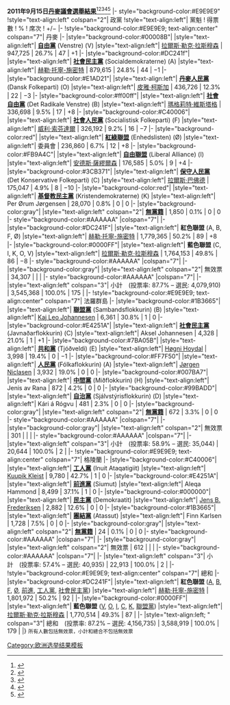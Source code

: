 {{electiontable|Danish parliamentary election, 2011}}'''2011年9月15日[[丹麥議會]][[2011年丹麥議會選舉|選舉結果]]'''<ref>{{cite web |url=http://www.dst.dk/valg/Valg1204271/valgopg/valgopg.htm |title=Folketingsvalg torsdag 15. september 2011 |work=dst.dk |publisher=[[丹麥統計局]] |accessdate=16 September 2011}}</ref><ref>{{cite web |url=http://www.kringvarp.fo/tidindi/folkatingsval/valurslit |title=Kringvarp.fo - Valúrslit |work=kringvarp.fo |publisher=[[法羅群島電視台]] |accessdate=16 September 2011 }}</ref><ref>{{cite web|title=Letter to Statistics Denmark regarding the Faroese election results|url=http://www.dst.dk/valg/Valg1204271/other/Folketingsvalget_Faeroerne.pdf|work=dst.dk|publisher=[[丹麥統計局]]|accessdate=16 September 2011}}</ref><ref>{{cite web|title=Folketingimut qinersineq 2011-mi inernerit|url=http://knr.gl/kl/qinersineq/fq11/inernerit|work=knr.gl|publisher=[[格陵蘭廣播公司]]|accessdate=16 September 2011}}</ref><ref>{{cite web|title=Letter to Statistics Denmark regarding the Greenlandic election results|url=http://www.dst.dk/valg/Valg1204271/other/Folketingsvalget_Groenland.pdf|work=dst.dk|publisher=[[丹麥統計局]]|accessdate=16 September 2011}}</ref>
|- style="background-color:#E9E9E9"
!style="text-align:left" colspan="2"| 政黨
!style="text-align:left"| 黨魁
! 得票數
! %
! 席次
! +/−
|-
!style="background-color:#E9E9E9; text-align:center" colspan="7"| 丹麥
|-
|style="background-color:#00008B"|
|style="text-align:left"| '''[[丹麥自由黨|自由黨]]''' (Venstre) (V)
|style="text-align:left"| [[拉爾斯·勒克·拉斯穆森]]
| 947,725
| 26.7%
| 47
| +1
|-
|style="background-color:#DC241f"|
|style="text-align:left"| '''[[丹麥社會民主黨|社會民主黨]]''' (Socialdemokraterne) (A)
|style="text-align:left"| [[赫勒·托寧-施密特]]
| 879,615
| 24.8%
| 44
| −1
|-
|style="background-color:#E1AD21"|
|style="text-align:left"| '''[[丹麥人民黨]]''' (Dansk Folkeparti) (O)
|style="text-align:left"| [[皮雅·柯斯加]]
| 436,726
| 12.3%
| 22
| −3
|-
|style="background-color:#ff00ff"|
|style="text-align:left"| '''[[丹麥社會自由黨|社會自由黨]]''' (Det Radikale Venstre) (B)
|style="text-align:left"| [[瑪格莉特·維斯塔格]]
| 336,698
| 9.5%
| 17
| +8
|-
|style="background-color:#C40006"|
|style="text-align:left"| '''[[社會人民黨 (丹麥)|社會人民黨]]''' (Socialistisk Folkeparti) (F)
|style="text-align:left"| [[威利·索芬達爾]]
| 326,192
| 9.2%
| 16
| −7
|-
|style="background-color:red"|
|style="text-align:left"| '''[[紅綠聯盟 (丹麥)|紅綠聯盟]]''' (Enhedslisten) (Ø)
|style="text-align:left"| 委員會
| 236,860
| 6.7%
| 12
| +8
|-
|style="background-color:#FB9A4C"|
|style="text-align:left"| '''[[自由聯盟 (丹麥)|自由聯盟]]''' (Liberal Alliance) (I)
|style="text-align:left"| [[安德斯·薩繆爾森]]
| 176,585
| 5.0%
| 9
| +4
|-
|style="background-color:#3CB371"|
|style="text-align:left"| '''[[保守人民黨 (丹麥)|保守人民黨]]''' (Det Konservative Folkeparti) (C)
|style="text-align:left"| [[拉爾斯·巴佛德]]
| 175,047
| 4.9%
| 8
| −10
|-
|style="background-color:red"|
|style="text-align:left"| '''[[基督教民主黨 (丹麥)|基督教民主黨]]''' (Kristendemokraterne) (K)
|style="text-align:left"| Per Ørum Jørgensen
| 28,070
| 0.8%
| 0
| 0
|-
|style="background-color:gray"|
|style="text-align:left" colspan="2"| '''[[無黨籍]]'''
| 1,850
| 0.1%
| 0
| 0
|- style="background-color:#AAAAAA"
|colspan="7"|
|-
|style="background-color:#DC241F"|
|style="text-align:left"| '''紅色聯盟''' (A, B, F, Ø)
|style="text-align:left"| [[赫勒·托寧-施密特]]
| 1,779,365
| 50.2%
| 89
| +8
|-
|style="background-color:#0000FF"|
|style="text-align:left"| '''藍色聯盟''' (C, I, K, O, V)
|style="text-align:left"| [[拉爾斯·勒克·拉斯穆森]]
| 1,764,153
| 49.8%
| 86
| −8
|- style="background-color:#AAAAAA"
|colspan="7"|
|-
|style="background-color:gray"|
|style="text-align:left" colspan="2"| 無效票
| 34,307
|
|
|
|- style="background-color:#AAAAAA"
|colspan="7"|
|-
|style="text-align:left" colspan="3"| 小計&emsp;(投票率: 87.7% – 選民: 4,079,910)
| 3,545,368
| 100.0%
| 175
|
|-
!style="background-color:#E9E9E9; text-align:center" colspan="7"| 法羅群島
|-
|style="background-color:#1B3665"|
|style="text-align:left"| '''[[聯盟黨 (法羅群島)|聯盟黨]]''' (Sambandsflokkurin) (B)
|style="text-align:left"| [[:en:Kaj Leo Johannesen|Kaj Leo Johannesen]]
| 6,361
| 30.8%
| 1
| 0
|-
|style="background-color:#E4251A"|
|style="text-align:left"| '''[[社會民主黨 (法羅群島)|社會民主黨]]''' (Javnaðarflokkurin) (C)
|style="text-align:left"| Aksel Johannesen
| 4,328
| 21.0%
| 1
| +1
|-
|style="background-color:#7BA05B"|
|style="text-align:left"| '''[[共和黨 (法羅群島)|共和黨]]''' (Tjóðveldi) (E)
|style="text-align:left"| [[:en:Høgni Hoydal|Høgni Hoydal]]
| 3,998
| 19.4%
| 0
| −1
|-
|style="background-color:#FF7F50"|
|style="text-align:left"| '''[[人民黨 (法羅群島)|人民黨]]''' (Fólkaflokkurin) (A)
|style="text-align:left"| [[:en:Jørgen Niclasen|Jørgen Niclasen]]
| 3,932
| 19.0%
| 0
| 0
|-
|style="background-color:#007BA7"|
|style="text-align:left"| '''[[中間黨 (法羅群島)|中間黨]]''' (Miðflokkurin) (H)
|style="text-align:left"| Jenis av Rana
| 872
| 4.2%
| 0
| 0
|-
|style="background-color:#99BADD"|
|style="text-align:left"| '''[[自治黨 (法羅群島)|自治黨]]''' (Sjálvstýrisflokkurin) (D)
|style="text-align:left"| Kári á Rógvu
| 481
| 2.3%
| 0
| 0
|-
|style="background-color:gray"|
|style="text-align:left" colspan="2"| '''[[無黨籍]]'''
| 672
| 3.3%
| 0
| 0
|- style="background-color:#AAAAAA"
|colspan="7"|
|-
|style="background-color:gray"|
|style="text-align:left" colspan="2"| 無效票
| 301
|
|
|
|- style="background-color:#AAAAAA"
|colspan="7"|
|-
|style="text-align:left" colspan="3"| 小計&emsp;(投票率: 58.9% – 選民: 35,044)
| 20,644
| 100.0%
| 2
|
|-
!style="background-color:#E9E9E9; text-align:center" colspan="7"| 格陵蘭
|-
|style="background-color:#C40006"|
|style="text-align:left"| '''[[工人黨 (格陵蘭)|工人黨]]''' (Inuit Ataqatigiit)
|style="text-align:left"| [[:en:Kuupik Kleist|Kuupik Kleist]]
| 9,780
| 42.7%
| 1
| 0
|-
|style="background-color:#E4251A"|
|style="text-align:left"| '''[[前進黨 (格陵蘭)|前進黨]]''' (Siumut)
|style="text-align:left"| Aleqa Hammond
| 8,499
| 37.1%
| 1
| 0
|-
|style="background-color:#000000"|
|style="text-align:left"| '''[[民主黨 (格陵蘭)|民主黨]]''' (Demokraatit)
|style="text-align:left"| [[:en:Jens B. Frederiksen|Jens B. Frederiksen]]
| 2,882
| 12.6%
| 0
| 0
|-
|style="background-color:#1B3665"|
|style="text-align:left"| '''[[團結黨 (格陵蘭)|團結黨]]''' (Atassut)
|style="text-align:left"| Finn Karlsen
| 1,728
| 7.5%
| 0
| 0
|-
|style="background-color:gray"|
|style="text-align:left" colspan="2"| '''[[無黨籍]]'''
| 24
| 0.1%
| 0
| 0
|- style="background-color:#AAAAAA"
|colspan="7"|
|-
|style="background-color:gray"|
|style="text-align:left" colspan="2"| 無效票
| 612
|
|
|
|- style="background-color:#AAAAAA"
|colspan="7"|
|-
|style="text-align:left" colspan="3"| 小計&emsp;(投票率: 57.4% – 選民: 40,935)
| 22,913
| 100.0%
| 2
|
|-
!style="background-color:#E9E9E9; text-align:center" colspan="7"| 總和
|-
|style="background-color:#DC241F"|
|style="text-align:left"| '''紅色聯盟''' ([[社會民主黨 (丹麥)|A]], [[丹麥社會自由黨|B]], [[社會人民黨 (丹麥)|F]], [[紅綠聯盟 (丹麥)|Ø]], [[前進黨 (格陵蘭)|前進]], [[工人黨 (格陵蘭)|工人黨]], [[社會民主黨 (法羅群島)|社會民主黨]])
|style="text-align:left"| [[赫勒·托寧-施密特]]
| 1,801,972
| 50.2%
| 92
|
|-
|style="background-color:#0000FF"|
|style="text-align:left"| '''藍色聯盟''' ([[丹麥自由黨|V]], [[丹麥人民黨|O]], [[自由聯盟 (丹麥)|I]], [[保守人民黨 (丹麥)|C]], [[基督教民主黨 (丹麥)|K]], [[聯盟黨 (法羅群島)|聯盟黨]])
|style="text-align:left"| [[拉爾斯·勒克·拉斯穆森]]
| 1,770,514
| 49.3%
| 87
|
|-
|style="text-align:left; " colspan="3"| 總和&emsp;(投票率: 87.2% – 選民: 4,156,735)
| 3,588,919
| 100.0%
| 179
|
|}
<small>所有人數包括無效票，小計和總合不包括無效票</small><noinclude>{{reflist}}</noinclude>
<noinclude>

[[Category:欧洲选举结果模板]]

</noinclude>